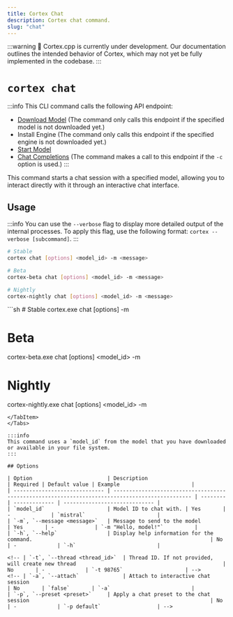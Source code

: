 ```yaml
---
title: Cortex Chat
description: Cortex chat command.
slug: "chat"
---
```



:::warning
🚧 Cortex.cpp is currently under development. Our documentation outlines the intended behavior of Cortex, which may not yet be fully implemented in the codebase.
:::

# `cortex chat`
:::info
This CLI command calls the following API endpoint:
- [Download Model](/api-reference#tag/models/post/v1/models/pull) (The command only calls this endpoint if the specified model is not downloaded yet.)
- Install Engine (The command only calls this endpoint if the specified engine is not downloaded yet.)
- [Start Model](/api-reference#tag/models/post/v1/models/start)
- [Chat Completions](/api-reference#tag/inference/post/v1/chat/completions) (The command makes a call to this endpoint if the `-c` option is used.)
:::

This command starts a chat session with a specified model, allowing you to interact directly with it through an interactive chat interface.

## Usage
:::info
You can use the `--verbose` flag to display more detailed output of the internal processes. To apply this flag, use the following format: `cortex --verbose [subcommand]`.
:::
<Tabs>
  <TabItem value="MacOs/Linux" label="MacOs/Linux">
  ```sh
  # Stable
  cortex chat [options] <model_id> -m <message>

  # Beta
  cortex-beta chat [options] <model_id> -m <message>

  # Nightly
  cortex-nightly chat [options] <model_id> -m <message>
  ```
  </TabItem>
  <TabItem value="Windows" label="Windows">
  ```sh
  # Stable
  cortex.exe chat [options] <model_id> -m <message>

  # Beta
  cortex-beta.exe chat [options] <model_id> -m <message>

  # Nightly
  cortex-nightly.exe chat [options] <model_id> -m <message>
  ```
  </TabItem>
</Tabs>

:::info
This command uses a `model_id` from the model that you have downloaded or available in your file system.
:::

## Options

| Option                        | Description                                                                                     | Required | Default value | Example                       |
| ----------------------------- | ----------------------------------------------------------------------------------------------- | -------- | ------------- | ----------------------------- |
| `model_id`                    | Model ID to chat with. | Yes       | -             | `mistral`                       |
| `-m`, `--message <message>`   | Message to send to the model                                                                     | Yes       | -             | `-m "Hello, model!"`          |
| `-h`, `--help`                | Display help information for the command.                                                         | No       | -             | `-h`                          |

<!-- | `-t`, `--thread <thread_id>`  | Thread ID. If not provided, will create new thread                                               | No       | -             | `-t 98765`                    | -->
<!-- | `-a`, `--attach`              | Attach to interactive chat session                                                               | No       | `false`       | `-a`                          |
| `-p`, `--preset <preset>`     | Apply a chat preset to the chat session                                                          | No       | -             | `-p default`                  | -->

